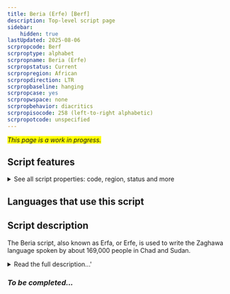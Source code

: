 ```yaml
---
title: Beria (Erfe) [Berf]
description: Top-level script page
sidebar:
    hidden: true
lastUpdated: 2025-08-06
scrpropcode: Berf
scrproptype: alphabet
scrpropname: Beria (Erfe)
scrpropstatus: Current
scrpropregion: African
scrpropdirection: LTR
scrpropbaseline: hanging
scrpropcase: yes
scrpropwspace: none
scrpropbehavior: diacritics
scrpropisocode: 258 (left-to-right alphabetic)
scrpropotcode: unspecified
---
```


<span style='background-color:yellow'>_This page is a work in progress._</span>


## Script features

<details>
<summary> See all script properties: code, region, status and more</summary>
<ScriptInfo />
</details>

## Languages that use this script

<WsList script='Berf' wsMax='5' />

## Script description

The Beria script, also known as Erfa, or Erfe, is used to write the Zaghawa language spoken by about 169,000 people in Chad and Sudan.

<details><summary>Read the full description...'</summary>_Not yet available._</details>

### _To be completed..._

